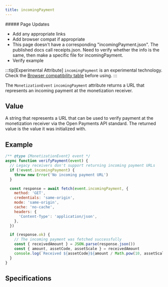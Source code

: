 ```yaml
---
title: incomingPayment
---
```



<div class='draft'>
  ##### Page Updates

- Add any appropriate links
- Add browser compat if appropriate
- This page doesn't have a corresponding "incomingPayment.json". The published docs call receipts.json. Need to verify whether the info is the same, then make a specific file for incomingPayment.
- Verify example

</div>

:::tip[Experimental Attribute]
`incomingPayment` is an <LinkOut href="https://developer.mozilla.org/en-US/docs/MDN/Writing_guidelines/Experimental_deprecated_obsolete#experimental">experimental technology</LinkOut>. Check the [Browser compatibility table](#browser-compatibility) before using.
:::

The `MonetizationEvent` `incomingPayment` attribute returns a URL that represents an incoming payment at the monetization receiver.

## Value

A string that represents a URL that can be used to verify payment at the monetization receiver via the <LinkOut href="https://docs.openpayments.guide/reference/get-incoming-payment">Open Payments API standard</LinkOut>. The returned value is the value it was initialized with.

## Example

```jsx
/** @type {MonetizationEvent} event */
async function verifyPayment(event) {
  // Legacy receivers don't support returning incoming payment URLs
  if (!event.incomingPayment) {
    throw new Error('No incoming payment URL')
  }

  const response = await fetch(event.incomingPayment, {
    method: 'GET',
    credentials: 'same-origin',
    mode: 'same-origin',
    cache: 'no-cache',
    headers: {
      'Content-Type': 'application/json',
    },
  })

  if (response.ok) {
    // The incoming payment was fetched successfully
    const { receivedAmount } = JSON.parse(response.json())
    const { amount, assetCode, assetScale } = receivedAmount
    console.log(`Received ${assetCode}${amount / Math.pow(10, assetScale)}.`)
  }
}
```

## Specifications

<Specification anchor='incomingpayment-attribute' />
